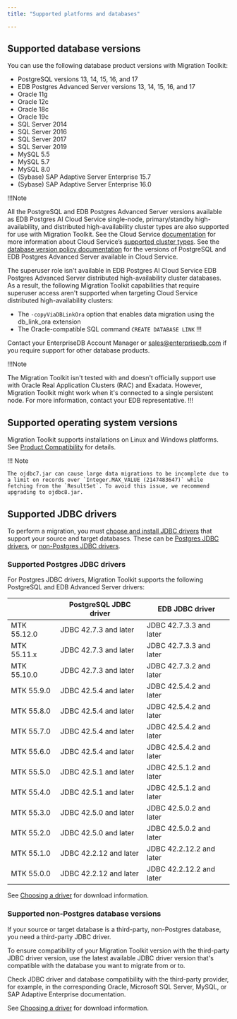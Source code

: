 ```yaml
---
title: "Supported platforms and databases"

---
```


## Supported database versions

You can use the following database product versions with Migration Toolkit:

-   PostgreSQL versions 13, 14, 15, 16, and 17
-   EDB Postgres Advanced Server versions 13, 14, 15, 16, and 17
-   Oracle 11g
-   Oracle 12c
-   Oracle 18c
-   Oracle 19c
-   SQL Server 2014
-   SQL Server 2016
-   SQL Server 2017
-   SQL Server 2019
-   MySQL 5.5
-   MySQL 5.7
-   MySQL 8.0
-   (Sybase) SAP Adaptive Server Enterprise 15.7
-   (Sybase) SAP Adaptive Server Enterprise 16.0

!!!Note

All the PostgreSQL and EDB Postgres Advanced Server versions available as EDB Postgres AI Cloud Service single-node, primary/standby high-availability, and distributed high-availability cluster types are also supported for use with Migration Toolkit. See the Cloud Service [documentation](/edb-postgres-ai/cloud-service/) for more information about Cloud Service’s [supported cluster types](/edb-postgres-ai/cloud-service/references/supported_cluster_types/). See the [database version policy documentation](/edb-postgres-ai/cloud-service/references/supported_database_versions/) for the versions of PostgreSQL and EDB Postgres Advanced Server available in Cloud Service.

The superuser role isn't available in EDB Postgres AI Cloud Service EDB Postgres Advanced Server distributed high-availability cluster databases. As a result, the following Migration Toolkit capabilities that require superuser access aren't supported when targeting Cloud Service distributed high-availability clusters:

-   The `-copyViaDBLinkOra` option that enables data migration using the db_link_ora extension
-   The Oracle-compatible SQL command `CREATE DATABASE LINK`
!!!

Contact your EnterpriseDB Account Manager or [sales@enterprisedb.com](mailto:sales@enterprisedb.com) if you require support for other database products.

!!!Note

The Migration Toolkit isn't tested with and doesn't officially support use with Oracle Real Application Clusters (RAC) and Exadata. However, Migration Toolkit might work when it's connected to a single persistent node. For more information, contact your EDB representative.
!!!

## Supported operating system versions

Migration Toolkit supports installations on Linux and Windows platforms. See [Product Compatibility](https://www.enterprisedb.com/platform-compatibility#mtk) for details.

!!! Note

    The ojdbc7.jar can cause large data migrations to be incomplete due to a limit on records over `Integer.MAX_VALUE (2147483647)` while fetching from the `ResultSet`. To avoid this issue, we recommend upgrading to ojdbc8.jar.

## Supported JDBC drivers

To perform a migration, you must [choose and install JDBC drivers](../55/installing/installing_jdbc_driver/#choosing-a-driver) that support your source and target databases. 
These can be [Postgres JDBC drivers](#supported-postgres-jdbc-drivers), or [non-Postgres JDBC drivers](#supported-non-postgres-database-versions).

### Supported Postgres JDBC drivers

For Postgres JDBC drivers, Migration Toolkit supports the following PostgreSQL and EDB Advanced Server drivers:

|             | PostgreSQL JDBC driver | EDB JDBC driver          |
|-------------|------------------------|--------------------------|
| MTK 55.12.0 | JDBC 42.7.3 and later  | JDBC 42.7.3.3 and later  |
| MTK 55.11.x | JDBC 42.7.3 and later  | JDBC 42.7.3.3 and later  |
| MTK 55.10.0 | JDBC 42.7.3 and later  | JDBC 42.7.3.2 and later  |
| MTK 55.9.0  | JDBC 42.5.4 and later  | JDBC 42.5.4.2 and later  |
| MTK 55.8.0  | JDBC 42.5.4 and later  | JDBC 42.5.4.2 and later  |
| MTK 55.7.0  | JDBC 42.5.4 and later  | JDBC 42.5.4.2 and later  |
| MTK 55.6.0  | JDBC 42.5.4 and later  | JDBC 42.5.4.2 and later  |
| MTK 55.5.0  | JDBC 42.5.1 and later  | JDBC 42.5.1.2 and later  |
| MTK 55.4.0  | JDBC 42.5.1 and later  | JDBC 42.5.1.2 and later  |
| MTK 55.3.0  | JDBC 42.5.0 and later  | JDBC 42.5.0.2 and later  |
| MTK 55.2.0  | JDBC 42.5.0 and later  | JDBC 42.5.0.2 and later  |
| MTK 55.1.0  | JDBC 42.2.12 and later | JDBC 42.2.12.2 and later |
| MTK 55.0.0  | JDBC 42.2.12 and later | JDBC 42.2.12.2 and later |

See [Choosing a driver](./installing/installing_jdbc_driver/#choosing-a-driver) for download information.

### Supported non-Postgres database versions

If your source or target database is a third-party, non-Postgres database, you need a third-party JDBC driver.

To ensure compatibility of your Migration Toolkit version with the third-party JDBC driver version, use the latest available JDBC driver version that's compatible with the database you want to migrate from or to.

Check JDBC driver and database compatibility with the third-party provider, for example, in the corresponding Oracle, Microsoft SQL Server, MySQL, or SAP Adaptive Enterprise documentation.

See [Choosing a driver](./installing/installing_jdbc_driver/#choosing-a-driver) for download information.
